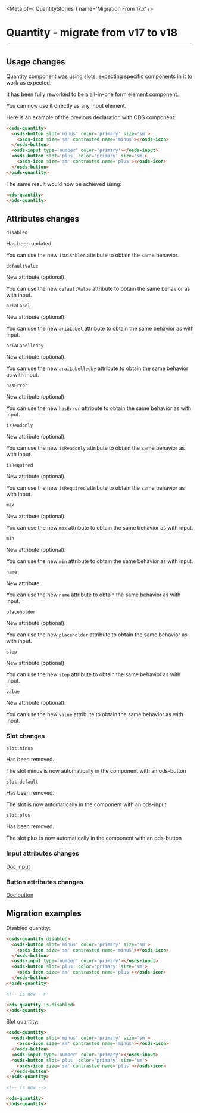 
<Meta of={ QuantityStories } name='Migration From 17.x' />

# Quantity - migrate from v17 to v18
----

## Usage changes

Quantity component was using slots, expecting specific components in it to work as expected.

It has been fully reworked to be a all-in-one form element component.

You can now use it directly as any input element.

Here is an example of the previous declaration with ODS component:

```html
<osds-quantity>
  <osds-button slot='minus' color='primary' size='sm'>
    <osds-icon size='sm' contrasted name='minus'></osds-icon>
  </osds-button>
  <osds-input type='number' color='primary'></osds-input>
  <osds-button slot='plus' color='primary' size='sm'>
    <osds-icon size='sm' contrasted name='plus'></osds-icon>
  </osds-button>
</osds-quantity>
```

The same result would now be achieved using:
```html
<ods-quantity>
</ods-quantity>
```

## Attributes changes

`disabled` <ods-badge size="sm" label="Updated"></ods-badge>

Has been updated.

You can use the new `isDisabled` attribute to obtain the same behavior.

`defaultValue` <ods-badge size="sm" color="success" label="New"></ods-badge>

New attribute (optional).

You can use the new `defaultValue` attribute to obtain the same behavior as with input.

`ariaLabel` <ods-badge size="sm" color="success" label="New"></ods-badge>

New attribute (optional).

You can use the new `ariaLabel` attribute to obtain the same behavior as with input.

`ariaLabelledby` <ods-badge size="sm" color="success" label="New"></ods-badge>

New attribute (optional).

You can use the new `araiLabelledby` attribute to obtain the same behavior as with input.

`hasError` <ods-badge size="sm" color="success" label="New"></ods-badge>

New attribute (optional).

You can use the new `hasError` attribute to obtain the same behavior as with input.

`isReadonly` <ods-badge size="sm" color="success" label="New"></ods-badge>

New attribute (optional).

You can use the new `isReadonly` attribute to obtain the same behavior as with input.

`isRequired` <ods-badge size="sm" color="success" label="New"></ods-badge>

New attribute (optional).

You can use the new `isRequired` attribute to obtain the same behavior as with input.

`max` <ods-badge size="sm" color="success" label="New"></ods-badge>

New attribute (optional).

You can use the new `max` attribute to obtain the same behavior as with input.

`min` <ods-badge size="sm" color="success" label="New"></ods-badge>

New attribute (optional).

You can use the new `min` attribute to obtain the same behavior as with input.

`name` <ods-badge size="sm" color="success" label="New"></ods-badge>

New attribute.

You can use the new `name` attribute to obtain the same behavior as with input.

`placeholder` <ods-badge size="sm" color="success" label="New"></ods-badge>

New attribute (optional).

You can use the new `placeholder` attribute to obtain the same behavior as with input.

`step` <ods-badge size="sm" color="success" label="New"></ods-badge>

New attribute (optional).

You can use the new `step` attribute to obtain the same behavior as with input.

`value` <ods-badge size="sm" color="success" label="New"></ods-badge>

New attribute (optional).

You can use the new `value` attribute to obtain the same behavior as with input.

### Slot changes

`slot:minus` <ods-badge size="sm" color="critical" label="Removed"></ods-badge>

Has been removed.

The slot minus is now automatically in the component with an ods-button

`slot:default` <ods-badge size="sm" color="critical" label="Removed"></ods-badge>

Has been removed.

The slot is now automatically in the component with an ods-input

`slot:plus` <ods-badge size="sm" color="critical" label="Removed"></ods-badge>

Has been removed.

The slot plus is now automatically in the component with an ods-button

### Input attributes changes

[Doc input](/docs/ods-components-form-elements-input--migration-from-17-x)

### Button attributes changes

[Doc button](/docs/ods-components-button--migration-from-17-x)

## Migration examples

Disabled quantity:
```html
<osds-quantity disabled>
  <osds-button slot='minus' color='primary' size='sm'>
    <osds-icon size='sm' contrasted name='minus'></osds-icon>
  </osds-button>
  <osds-input type='number' color='primary'></osds-input>
  <osds-button slot='plus' color='primary' size='sm'>
    <osds-icon size='sm' contrasted name='plus'></osds-icon>
  </osds-button>
</osds-quantity>

<!-- is now -->

<ods-quantity is-disabled>
</ods-quantity>
```

Slot quantity:
```html
<osds-quantity>
  <osds-button slot='minus' color='primary' size='sm'>
    <osds-icon size='sm' contrasted name='minus'></osds-icon>
  </osds-button>
  <osds-input type='number' color='primary'></osds-input>
  <osds-button slot='plus' color='primary' size='sm'>
    <osds-icon size='sm' contrasted name='plus'></osds-icon>
  </osds-button>
</osds-quantity>

<!-- is now -->

<ods-quantity>
</ods-quantity>
```
